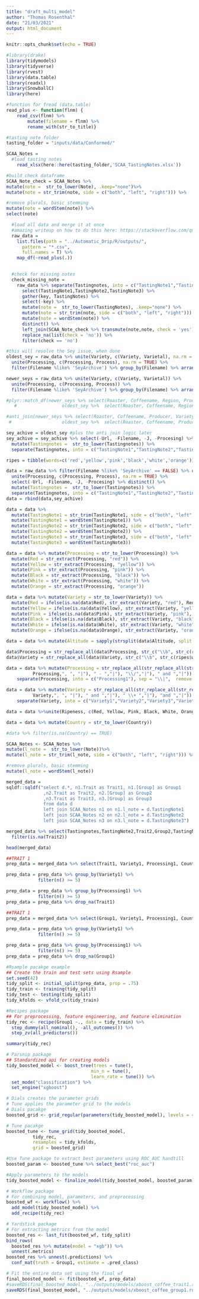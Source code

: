 ```yaml
---
title: "draft_multi_model"
author: "Thomas Rosenthal"
date: "21/03/2021"
output: html_document
---
```


```r
knitr::opts_chunk$set(echo = TRUE)
```

```r
#library(drake)
library(tidymodels)
library(tidyverse)
library(rvest)
library(data.table)
library(readxl)
library(SnowballC)
library(here)
```

```r
#function for fread (data.table)
read_plus <- function(flnm) {
    read_csv(flnm) %>% 
        mutate(filename = flnm) %>% 
        rename_with(str_to_title)}

#tasting note folder
tasting_folder = "inputs/data/Conformed/"
```

```r
SCAA_Notes = 
  #load tasting notes
    read_xlsx(here::here(tasting_folder,'SCAA_TastingNotes.xlsx'))
```

```r
#build check dataframe
SCAA_Note_check = SCAA_Notes %>% 
mutate(note =  str_to_lower(Note), .keep="none")%>% 
mutate(note = str_trim(note, side = c("both", "left", "right"))) %>% 

#remove plurals, basic stemming
mutate(note = wordStem(note)) %>% 
select(note)
```

```r
  #load all data and merge it at once
  #amazing writeup on how to do this here: https://stackoverflow.com/questions/11433432/how-to-import-multiple-csv-files-at-once
  raw_data = 
    list.files(path = "../Automatic_Drip/R/outputs/",
      pattern = "*.csv",
      full.names = T) %>% 
    map_df(~read_plus(.))
  
```

```r
  #check for missing notes
  check_missing_note = 
    raw_data %>% separate(Tastingnotes, into = c("TastingNote1","TastingNote2","TastingNote3"), sep = ",",  remove = FALSE) %>%
      select(TastingNote1,TastingNote2,TastingNote3) %>% 
      gather(key, TastingNotes) %>% 
      select(-key) %>% 
      mutate(note =  str_to_lower(TastingNotes), .keep="none") %>% 
      mutate(note = str_trim(note, side = c("both", "left", "right"))) %>% 
      mutate(note = wordStem(note)) %>% 
      distinct() %>% 
      left_join(SCAA_Note_check %>% transmute(note,note, check = 'yes')) %>%
      replace_na(list(check = 'no')) %>% 
      filter(check == 'no')
```
```r
#this will resolve the Sey issue, when done
oldest_sey = raw_data %>% unite(Variety, c(Variety, Varietal), na.rm = TRUE) %>% 
  unite(Processing, c(Processing, Process), na.rm = TRUE) %>% 
  filter(Filename %like% 'SeyArchive') %>% group_by(Filename) %>% arrange_(~ desc(Filename)) %>% filter(group_indices() == 1) %>% ungroup()

newer_seys = raw_data %>% unite(Variety, c(Variety, Varietal)) %>% 
  unite(Processing, c(Processing, Process)) %>% 
  filter(Filename %like% 'SeyArchive') %>% group_by(Filename) %>% arrange_(~ desc(Filename)) %>% filter(group_indices() != 1) %>% ungroup()

#plyr::match_df(newer_seys %>% select(Roaster, Coffeename, Region, Producer, Variety, Processing), 
   #                 oldest_sey %>%  select(Roaster, Coffeename, Region, Producer, Variety,Processing))

#anti_join(newer_seys %>% select(Roaster, Coffeename, Producer, Variety, Processing), 
 #                   oldest_sey %>%  select(Roaster, Coffeename, Producer, Variety,Processing))

sey_achive = oldest_sey #plus the anti join logic later
sey_achive = sey_achive %>% select(-Url, -Filename, -J, -Procesing) %>% 
  mutate(Tastingnotes =  str_to_lower(Tastingnotes)) %>% 
  separate(Tastingnotes, into = c("TastingNote1","TastingNote2","TastingNote3"), sep = ",",  remove = FALSE)
```


```r
ripes = tibble(words=c('red','yellow','pink','black','white','orange'))

data = raw_data %>% filter(Filename %like% 'SeyArchive' == FALSE) %>% unite(Variety, c(Variety, Varietal), na.rm = TRUE) %>% 
  unite(Processing, c(Processing, Process), na.rm = TRUE) %>% 
  select(-Url, -Filename, -J, -Procesing) %>% distinct() %>% 
  mutate(Tastingnotes =  str_to_lower(Tastingnotes)) %>% 
  separate(Tastingnotes, into = c("TastingNote1","TastingNote2","TastingNote3"), sep = ",",  remove = FALSE)
data = rbind(data,sey_achive)

data = data %>%
  mutate(TastingNote1 = str_trim(TastingNote1, side = c("both", "left", "right"))) %>% 
  mutate(TastingNote1 = wordStem(TastingNote1)) %>% 
  mutate(TastingNote2 = str_trim(TastingNote2, side = c("both", "left", "right"))) %>% 
  mutate(TastingNote2 = wordStem(TastingNote2)) %>% 
  mutate(TastingNote3 = str_trim(TastingNote3, side = c("both", "left", "right"))) %>% 
  mutate(TastingNote3 = wordStem(TastingNote3)) 

data = data %>% mutate(Processing = str_to_lower(Processing)) %>% 
  mutate(Red = str_extract(Processing, "red")) %>% 
  mutate(Yellow = str_extract(Processing, "yellow")) %>%
  mutate(Pink = str_extract(Processing, "pink")) %>%
  mutate(Black = str_extract(Processing, "black")) %>%
  mutate(White = str_extract(Processing, "white")) %>% 
  mutate(Orange = str_extract(Processing, "orange")) 

data = data %>% mutate(Variety = str_to_lower(Variety)) %>% 
  mutate(Red = ifelse(is.na(data$Red), str_extract(Variety, "red"), Red)) %>% 
  mutate(Yellow = ifelse(is.na(data$Yellow), str_extract(Variety, "yellow"), Yellow)) %>%
  mutate(Pink = ifelse(is.na(data$Pink), str_extract(Variety, "pink"), Pink)) %>%
  mutate(Black = ifelse(is.na(data$Black), str_extract(Variety, "black"), Black)) %>%
  mutate(White = ifelse(is.na(data$White), str_extract(Variety, "white"), White)) %>% 
  mutate(Orange = ifelse(is.na(data$Orange), str_extract(Variety, "orange"), Orange)) 

data = data %>% mutate(Altitude = sapply(strsplit(data$Altitude, split = "-", fixed = TRUE), function(k) mean(as.numeric(k))))

data$Processing = str_replace_all(data$Processing, str_c("\\b", str_c(ripes$words, collapse = "\\b( )?|"), "\\b( )?"), "")
data$Variety = str_replace_all(data$Variety, str_c("\\b", str_c(ripes$words, collapse = "\\b( )?|"), "\\b( )?"), "")

data = data %>% mutate(Processing = str_replace_all(str_replace_all(str_replace_all(str_replace_all(
          Processing,", ", "|"), " - ","|"), "\\/","|"), " and ","|")) %>%   
    separate(Processing, into = c("Processing1"), sep = "\\|",  remove = FALSE)

data = data %>% mutate(Variety = str_replace_all(str_replace_all(str_replace_all(str_replace_all(
          Variety,", ", "|"), " and ","|"), " \\+ ","|"), "and ","|")) %>%   
    separate(Variety, into = c("Variety1","Variety2","Variety3","Variety4"), sep = "\\|",  remove = FALSE)

data = data %>%unite(Ripeness, c(Red, Yellow, Pink, Black, White, Orange), na.rm=TRUE)

data = data %>% mutate(Country = str_to_lower(Country))
```

```r
#data %>% filter(is.na(Country) == TRUE)
```


```r
SCAA_Notes <- SCAA_Notes %>% 
mutate(l_note =  str_to_lower(Note))%>% 
mutate(l_note = str_trim(l_note, side = c("both", "left", "right"))) %>% 

#remove plurals, basic stemming
mutate(l_note = wordStem(l_note)) 
```


```r
merged_data =
sqldf::sqldf("select d.*, n1.Trait as Trait1, n1.[Group] as Group1
              ,n2.Trait as Trait2, n2.[Group] as Group2
              ,n3.Trait as Trait3, n3.[Group] as Group3              
              from data d
              left join SCAA_Notes n1 on n1.l_note = d.TastingNote1
              left join SCAA_Notes n2 on n2.l_note = d.TastingNote2
              left join SCAA_Notes n3 on n3.l_note = d.TastingNote3")
```

```r
merged_data %>% select(Tastingnotes,TastingNote2,Trait2,Group2,TastingNote3,Trait3,Group3) %>% distinct() %>%  
  filter(is.na(Trait2))
```

```r
head(merged_data)
```
```r
##TRAIT 1
prep_data = merged_data %>% select(Trait1, Variety1, Processing1, Country) 

prep_data = prep_data %>% group_by(Variety1) %>% 
            filter(n() >= 5) 

prep_data = prep_data %>% group_by(Processing1) %>% 
            filter(n() >= 5) 
prep_data = prep_data %>% drop_na(Trait1)
```


```r
##TRAIT 1
prep_data = merged_data %>% select(Group1, Variety1, Processing1, Country) 

prep_data = prep_data %>% group_by(Variety1) %>% 
            filter(n() >= 5) 

prep_data = prep_data %>% group_by(Processing1) %>% 
            filter(n() >= 5) 
prep_data = prep_data %>% drop_na(Group1)
```

```r
#Rsample pacakge example 
## Create the train and test sets using Rsample
set.seed(42)
tidy_split <- initial_split(prep_data, prop = .75)
tidy_train <- training(tidy_split)
tidy_test <- testing(tidy_split)
tidy_kfolds <- vfold_cv(tidy_train)
```

```r
#Recipes package 
## For preprocessing, feature engineering, and feature elimination 
tidy_rec <- recipe(Group1 ~., data = tidy_train) %>% 
  step_dummy(all_nominal(), -all_outcomes()) %>% 
  step_zv(all_predictors())

summary(tidy_rec)
```

```r
# Parsnip package 
## Standardized api for creating models 
tidy_boosted_model <- boost_tree(trees = tune(),
                                min_n = tune(),
                                learn_rate = tune()) %>% 
  set_mode("classification") %>% 
  set_engine("xgboost")
```

```r
# Dials creates the parameter grids 
# Tune applies the parameter grid to the models 
# Dials pacakge 
boosted_grid <- grid_regular(parameters(tidy_boosted_model), levels = 4)

# Tune pacakge 
boosted_tune <- tune_grid(tidy_boosted_model,
          tidy_rec,
          resamples = tidy_kfolds,
          grid = boosted_grid)

#Use Tune package to extract best parameters using ROC_AUC handtill
boosted_param <- boosted_tune %>% select_best("roc_auc")

#Apply parameters to the models
tidy_boosted_model <- finalize_model(tidy_boosted_model, boosted_param)
```

```r
# Workflow package 
# For combining model, parameters, and preprocessing
boosted_wf <- workflow() %>% 
  add_model(tidy_boosted_model) %>% 
  add_recipe(tidy_rec)
```

```r
# Yardstick package
# For extracting metrics from the model 
boosted_res <- last_fit(boosted_wf, tidy_split)
bind_rows(
  boosted_res %>% mutate(model = "xgb")) %>% 
  unnest(.metrics)
boosted_res %>% unnest(.predictions) %>% 
  conf_mat(truth = Group1, estimate = .pred_class)
```

```r
# Fit the entire data set using the final wf 
final_boosted_model <- fit(boosted_wf, prep_data)
#saveRDS(final_boosted_model, "../outputs/models/xboost_coffee_trait1.rds")
saveRDS(final_boosted_model, "../outputs/models/xboost_coffee_group1.rds")
```


